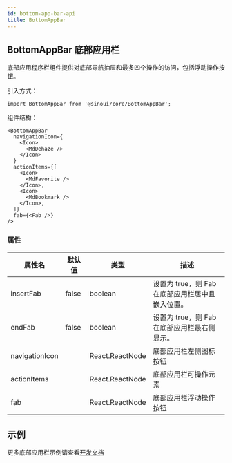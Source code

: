 ```yaml
---
id: bottom-app-bar-api
title: BottomAppBar
---
```


## BottomAppBar 底部应用栏

底部应用程序栏组件提供对底部导航抽屉和最多四个操作的访问，包括浮动操作按钮。

引入方式：

```tsx
import BottomAppBar from '@sinoui/core/BottomAppBar';
```

组件结构：

```tsx
<BottomAppBar
  navigationIcon={
    <Icon>
      <MdDehaze />
    </Icon>
  }
  actionItems={[
    <Icon>
      <MdFavorite />
    </Icon>,
    <Icon>
      <MdBookmark />
    </Icon>,
  ]}
  fab={<Fab />}
/>
```

### 属性

| 属性名         | 默认值 | 类型            | 描述                                             |
| -------------- | ------ | --------------- | ------------------------------------------------ |
| insertFab      | false  | boolean         | 设置为 true，则 Fab 在底部应用栏居中且嵌入位置。 |
| endFab         | false  | boolean         | 设置为 true，则 Fab 在底部应用栏最右侧显示。     |
| navigationIcon |        | React.ReactNode | 底部应用栏左侧图标按钮                           |
| actionItems    |        | React.ReactNode | 底部应用栏可操作元素                             |
| fab            |        | React.ReactNode | 底部应用栏浮动操作按钮                           |

## 示例

更多底部应用栏示例请查看[开发文档](../components/bottom-app-bar)
